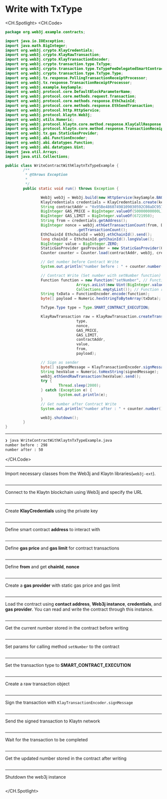 # Write with TxType



<CH.Spotlight>
<CH.Code>

```java WriteContractWithKlaytnTxTypeExample.java
package org.web3j.example.contracts;

import java.io.IOException;
import java.math.BigInteger;
import org.web3j.crypto.KlayCredentials;
import org.web3j.crypto.KlayRawTransaction;
import org.web3j.crypto.KlayTransactionEncoder;
import org.web3j.crypto.transaction.type.TxType;
import org.web3j.crypto.transaction.type.TxTypeFeeDelegatedSmartContractExecution;
import org.web3j.crypto.transaction.type.TxType.Type;
import org.web3j.tx.response.PollingTransactionReceiptProcessor;
import org.web3j.tx.response.TransactionReceiptProcessor;
import org.web3j.example.keySample;
import org.web3j.protocol.core.DefaultBlockParameterName;
import org.web3j.protocol.core.methods.request.Transaction;
import org.web3j.protocol.core.methods.response.EthChainId;
import org.web3j.protocol.core.methods.response.EthSendTransaction;
import org.web3j.protocol.http.HttpService;
import org.web3j.protocol.klaytn.Web3j;
import org.web3j.utils.Numeric;
import org.web3j.protocol.klaytn.core.method.response.KlayCallResponse;
import org.web3j.protocol.klaytn.core.method.response.TransactionReceipt;
import org.web3j.tx.gas.StaticGasProvider;
import org.web3j.abi.FunctionEncoder;
import org.web3j.abi.datatypes.Function;
import org.web3j.abi.datatypes.Uint;
import java.util.Arrays;
import java.util.Collections;

public class WriteContractWithKlaytnTxTypeExample {
        /**
         * @throws Exception
         * 
         */
        public static void run() throws Exception {

                Web3j web3j = Web3j.build(new HttpService(keySample.BAOBAB_URL));
                KlayCredentials credentials = KlayCredentials.create(keySample.LEGACY_KEY_privkey);
                String contractAddr = "0x95Be48607498109030592C08aDC9577c7C2dD505";
                BigInteger GAS_PRICE = BigInteger.valueOf(50000000000L);
                BigInteger GAS_LIMIT = BigInteger.valueOf(6721950);
                String from = credentials.getAddress();
                BigInteger nonce = web3j.ethGetTransactionCount(from, DefaultBlockParameterName.LATEST).send()
                                .getTransactionCount();
                EthChainId EthchainId = web3j.ethChainId().send();
                long chainId = EthchainId.getChainId().longValue();
                BigInteger value = BigInteger.ZERO;
                StaticGasProvider gasProvider = new StaticGasProvider(GAS_PRICE, GAS_LIMIT);
                Counter counter = Counter.load(contractAddr, web3j, credentials.convertToCredentials(), gasProvider);

                // Get number before Contract Write
                System.out.println("number before : " + counter.number().send());

                // Contract Write (Set number with setNumber function)
                Function function = new Function("setNumber", // Function name
                                Arrays.asList(new Uint(BigInteger.valueOf(50))), // Function input parameters
                                Collections.emptyList()); // Function returned parameters
                String txData = FunctionEncoder.encode(function);
                byte[] payload = Numeric.hexStringToByteArray(txData);

                TxType.Type type = Type.SMART_CONTRACT_EXECUTION;

                KlayRawTransaction raw = KlayRawTransaction.createTransaction(
                                type,
                                nonce,
                                GAS_PRICE,
                                GAS_LIMIT,
                                contractAddr,
                                value,
                                from,
                                payload);

                // Sign as sender
                byte[] signedMessage = KlayTransactionEncoder.signMessage(raw, chainId, credentials);
                String hexValue = Numeric.toHexString(signedMessage);
                web3j.ethSendRawTransaction(hexValue).send();
                try {
                        Thread.sleep(2000);
                } catch (Exception e) {
                        System.out.println(e);
                }
                // Get number after Contract Write
                System.out.println("number after : " + counter.number().send());

                web3j.shutdown();
        }
}

```




---
```zsh output
❯ java WriteContractWithKlaytnTxTypeExample.java
number before : 298
number after : 50
```
</CH.Code>


---
Import necessary classes from the Web3j and Klaytn libraries(`web3j-ext`).
```java WriteContractWithKlaytnTxTypeExample.java focus=1:28

```
---
Connect to the Klaytn blockchain using Web3j and specify the URL
```java WriteContractWithKlaytnTxTypeExample.java focus=37

```
---
Create **KlayCredentials** using the private key
```java WriteContractWithKlaytnTxTypeExample.java focus=38

```
---
Define smart contract **address** to interact with
```java WriteContractWithKlaytnTxTypeExample.java focus=39

```
---
Define **gas price** and **gas limit** for contract transactions
```java WriteContractWithKlaytnTxTypeExample.java focus=40:41

```
---
Define **from** and get **chainId**, **nonce**
```java WriteContractWithKlaytnTxTypeExample.java focus=42:46

```
---
Create a **gas provider** with static gas price and gas limit
```java WriteContractWithKlaytnTxTypeExample.java focus=48

```
---
Load the contract using **contact address**, **Web3j instance**, **credentials**, and **gas provider**. You can read and write the contract through this instance.
```java WriteContractWithKlaytnTxTypeExample.java focus=43

```
---
Get the current number stored in the contract before writing
```java WriteContractWithKlaytnTxTypeExample.java focus=51:52

```
---
Set params for calling method `setNumber` to the contract
```java WriteContractWithKlaytnTxTypeExample.java focus=54:59

```
---
Set the transaction type to **SMART_CONTRACT_EXECUTION**
```java WriteContractWithKlaytnTxTypeExample.java focus=61

```
---
Create a raw transaction object
```java WriteContractWithKlaytnTxTypeExample.java focus=63:71

```
---
Sign the transaction with `KlayTransactionEncoder.signMessage`
```java WriteContractWithKlaytnTxTypeExample.java focus=73:74

```
---
Send the signed transaction to Klaytn network
```java WriteContractWithKlaytnTxTypeExample.java focus=75:76

```
---
Wait for the transaction to be completed
```java WriteContractWithKlaytnTxTypeExample.java focus=77:81

```
---
Get the updated number stored in the contract after writing
```java WriteContractWithKlaytnTxTypeExample.java focus=82:83

```

---
Shutdown the web3j instance
```java WriteContractWithKlaytnTxTypeExample.java focus=85

```

</CH.Spotlight>
